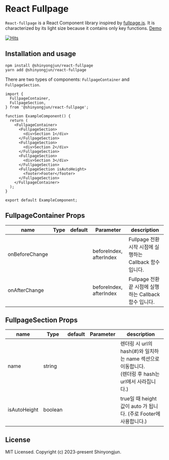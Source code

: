 # React Fullpage

`React-fullpage` is a React Component library inspired by [fullpage.js](https://github.com/alvarotrigo/fullPage.js). It is characterized by its light size because it contains only key functions. [Demo](https://shinyongjun.com/package/react-fullpage)

[![Hits](https://hits.seeyoufarm.com/api/count/incr/badge.svg?url=https%3A%2F%2Fgithub.com%2Fshinyj1991%2Freact-fullpage&count_bg=%2379C83D&title_bg=%23555555&icon=&icon_color=%23E7E7E7&title=hits&edge_flat=false)](https://hits.seeyoufarm.com)

## Installation and usage

```
npm install @shinyongjun/react-fullpage
yarn add @shinyongjun/react-fullpage
```

There are two types of components: `FullpageContainer` and `FullpageSection`.

```tsx
import {
  FullpageContainer,
  FullpageSection,
} from '@shinyongjun/react-fullpage';

function ExampleComponent() {
  return (
    <FullpageContainer>
      <FullpageSection>
        <div>Section 1</div>
      </FullpageSection>
      <FullpageSection>
        <div>Section 2</div>
      </FullpageSection>
      <FullpageSection>
        <div>Section 3</div>
      </FullpageSection>
      <FullpageSection isAutoHeight>
        <footer>Footer</footer>
      </FullpageSection>
    </FullpageContainer>
  );
}

export default ExampleComponent;
```

## FullpageContainer Props

| name           | Type | default | Parameter               | description                                              |
| -------------- | ---- | ------- | ----------------------- | -------------------------------------------------------- |
| onBeforeChange |      |         | beforeIndex, afterIndex | Fullpage 전환 시작 시점에 실행하는 Callback 함수 입니다. |
| onAfterChange  |      |         | beforeIndex, afterIndex | Fullpage 전환 끝 시점에 실행하는 Callback 함수 입니다.   |

## FullpageSection Props

| name         | Type    | default | Parameter | description                                                                                              |
| ------------ | ------- | ------- | --------- | -------------------------------------------------------------------------------------------------------- |
| name         | string  |         |           | 렌더링 시 url의 hash(#)와 일치하는 name 섹션으로 이동합니다.<br />(렌더링 후 hash는 url에서 사라집니다.) |
| isAutoHeight | boolean |         |           | true일 때 height 값이 auto 가 됩니다. (주로 Footer에 사용합니다.)                                        |

## License

MIT Licensed. Copyright (c) 2023-present Shinyongjun.
